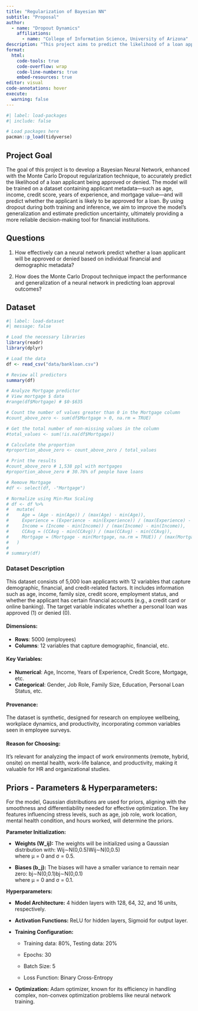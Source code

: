 ```yaml
---
title: "Regularization of Bayesian NN"
subtitle: "Proposal"
author: 
  - name: "Dropout Dynamics"
    affiliations:
      - name: "College of Information Science, University of Arizona"
description: "This project aims to predict the likelihood of a loan applicant being approved or denied using a neural network enhanced with Monte Carlo Dropout regularization. By applying dropout during both training and inference, we aim to improve the model's generalization and estimate prediction uncertainty. The model will be trained on a dataset of 5,000 loan applications, incorporating factors such as age, income, credit score, years of experience, and mortgage value. The project explores how effectively a neural network can predict loan approval based on applicant metadata and the impact of dropout regularization on model performance. Ultimately, this model aims to provide a more reliable and robust decision-making tool for financial institutions."
format:
  html:
    code-tools: true
    code-overflow: wrap
    code-line-numbers: true
    embed-resources: true
editor: visual
code-annotations: hover
execute:
  warning: false
---
```


```r
#| label: load-packages
#| include: false

# Load packages here
pacman::p_load(tidyverse)
```

## Project Goal

The goal of this project is to develop a Bayesian Neural Network, enhanced with the Monte Carlo Dropout regularization technique, to accurately predict the likelihood of a loan applicant being approved or denied. The model will be trained on a dataset containing applicant metadata—such as age, income, credit score, years of experience, and mortgage value—and will predict whether the applicant is likely to be approved for a loan. By using dropout during both training and inference, we aim to improve the model's generalization and estimate prediction uncertainty, ultimately providing a more reliable decision-making tool for financial institutions.

## Questions

1.  How effectively can a neural network predict whether a loan applicant will be approved or denied based on individual financial and demographic metadata?

2.  How does the Monte Carlo Dropout technique impact the performance and generalization of a neural network in predicting loan approval outcomes?

## Dataset

```r
#| label: load-dataset
#| message: false

# Load the necessary libraries
library(readr)
library(dplyr)

# Load the data
df <- read_csv("data/bankloan.csv")

# Review all predictors
summary(df)

# Analyze Mortgage predictor
# View mortgage $ data
#range(df$Mortgage) # $0-$635

# Count the number of values greater than 0 in the Mortgage column
#count_above_zero <- sum(df$Mortgage > 0, na.rm = TRUE)

# Get the total number of non-missing values in the column
#total_values <- sum(!is.na(df$Mortgage))

# Calculate the proportion
#proportion_above_zero <- count_above_zero / total_values

# Print the results
#count_above_zero # 1,538 ppl with mortgages
#proportion_above_zero # 30.76% of people have loans

# Remove Mortgage
#df <- select(df, -"Mortgage")

# Normalize using Min-Max Scaling
# df <- df %>%
#   mutate(
#     Age = (Age - min(Age)) / (max(Age) - min(Age)),
#     Experience = (Experience - min(Experience)) / (max(Experience) - min(Experience)),
#     Income = (Income - min(Income)) / (max(Income) - min(Income)),
#     CCAvg = (CCAvg - min(CCAvg)) / (max(CCAvg) - min(CCAvg)),
#     Mortgage = (Mortgage - min(Mortgage, na.rm = TRUE)) / (max(Mortgage, na.rm = TRUE) - min(Mortgage, na.rm = TRUE))
#   )
# 
# summary(df)
```

### Dataset Description

This dataset consists of 5,000 loan applicants with 12 variables that capture demographic, financial, and credit-related factors. It includes information such as age, income, family size, credit score, employment status, and whether the applicant has certain financial accounts (e.g., a credit card or online banking). The target variable indicates whether a personal loan was approved (1) or denied (0).

#### **Dimensions**:

-   **Rows**: 5000 (employees)
-   **Columns**: 12 variables that capture demographic, financial, etc.

#### **Key Variables**:

-   **Numerical**: Age, Income, Years of Experience, Credit Score, Mortgage, etc.
-   **Categorical**: Gender, Job Role, Family Size, Education, Personal Loan Status, etc.

#### **Provenance**:

The dataset is synthetic, designed for research on employee wellbeing, workplace dynamics, and productivity, incorporating common variables seen in employee surveys.

#### **Reason for Choosing**:

It’s relevant for analyzing the impact of work environments (remote, hybrid, onsite) on mental health, work-life balance, and productivity, making it valuable for HR and organizational studies.

## **Priors - Parameters & Hyperparameters:**

For the model, Gaussian distributions are used for priors, aligning with the smoothness and differentiability needed for effective optimization. The key features influencing stress levels, such as age, job role, work location, mental health condition, and hours worked, will determine the priors.

**Parameter Initialization:**

-   **Weights (W_ij):** The weights will be initialized using a Gaussian distribution with: Wij∼N(0,0.5)Wij​∼N(0,0.5)\
    where μ = 0 and σ = 0.5.

-   **Biases (b_j):** The biases will have a smaller variance to remain near zero: bj∼N(0,0.1)bj​∼N(0,0.1)\
    where μ = 0 and σ = 0.1.

**Hyperparameters:**

-   **Model Architecture:** 4 hidden layers with 128, 64, 32, and 16 units, respectively.

-   **Activation Functions:** ReLU for hidden layers, Sigmoid for output layer.

-   **Training Configuration:**

    -   Training data: 80%, Testing data: 20%

    -   Epochs: 30

    -   Batch Size: 5

    -   Loss Function: Binary Cross-Entropy

-   **Optimization:** Adam optimizer, known for its efficiency in handling complex, non-convex optimization problems like neural network training.
